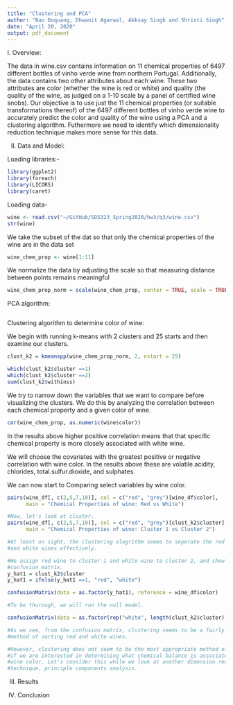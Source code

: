 ```yaml
---
title: "Clustering and PCA"
author: "Bao Doquang, Dhwanit Agarwal, Akksay Singh and Shristi Singh"
date: "April 20, 2020"
output: pdf_document
---
```


I. Overview: 

The data in wine.csv contains information on 11 chemical properties of 6497 different bottles of vinho verde wine from northern Portugal. Additionally, the data contains two other attributes about each wine. These two attributes are color (whether the wine is red or white) and quality (the quality of the wine, as judged on a 1-10 scale by a panel of certified wine snobs). Our objective is to use just the 11 chemical properties (or suitable transformations thereof) of the 6497 different bottles of vinho verde wine to accurately predict the color and quality of the wine using a PCA and a clustering algorithm. Futhermore we need to identify which dimensionality reduction technique makes more sense for this data. 

II. Data and Model:

Loading libraries:- 
```r
library(ggplot2)
library(foreach)
library(LICORS)
library(caret)
```

Loading data-
```r
wine <- read.csv("~/GitHub/SDS323_Spring2020/hw3/q3/wine.csv")
str(wine)
```


We take the subset of the dat so that only the chemical properties of the wine are in the data set
```r
wine_chem_prop <- wine[1:11]
```

We normalize the data by adjusting the scale so that measuring distance between points remains meaningful
```r
wine_chem_prop_norm = scale(wine_chem_prop, center = TRUE, scale = TRUE)
```

PCA algorithm:
```r

```

Clustering algorithm to determine color of wine:

We begin with running k-means with 2 clusters and 25 starts and then examine our clusters. 
```r
clust_k2 = kmeanspp(wine_chem_prop_norm, 2, nstart = 25)

which(clust_k2$cluster ==1)
which(clust_k2$cluster ==2)
sum(clust_k2$withinss)

```

We try to narrow down the variables that we want to compare before visualizing the clusters. 
We do this by analyzing the correlation between each chemical property and a given color of wine.
```r
cor(wine_chem_prop, as.numeric(wine$color))
```

In the results above higher positive correlation means that that specific chemical property is more closely
associated with white wine.

We will choose the covariates with the greatest positive or negative correlation with wine color. 
In the results above these are volatile.acidity, chlorides, total.sulfur.dioxide, and sulphates.


We can now start to Comparing select variables by wine color.

```r
pairs(wine_df[, c(2,5,7,10)], col = c("red", "grey")[wine_df$color],
      main = "Chemical Properties of wine: Red vs White")

#Now, let's look at cluster.
pairs(wine_df[, c(2,5,7,10)], col = c("red", "grey")[clust_k2$cluster],
      main = "Chemical Properties of wine: Cluster 1 vs Cluster 2")

#At least on sight, the clustering alogrithm seems to seperate the red
#and white wines effectively.

#We assign red wine to cluster 1 and white wine to cluster 2, and show the 
#confusion matrix.
y_hat1 = clust_k2$cluster
y_hat1 = ifelse(y_hat1 ==1, "red", "white")

confusionMatrix(data = as.factor(y_hat1), reference = wine_df$color)

#To be thurough, we will run the null model.

confusionMatrix(data = as.factor(rep("white", length(clust_k2$cluster))), reference = wine_df$color)

#As we see, from the confusion matrix, clustering seems to be a fairly good
#method of sorting red and white wines. 

#However, clustering does not seem to be the most appropriate method of determining
#if we are interested in determining what chemical balance is associated with a given
#wine color. Let's consider this while we look at another dimension reduction 
#technique, principle components analysis.

```


III. Results



IV. Conclusion


